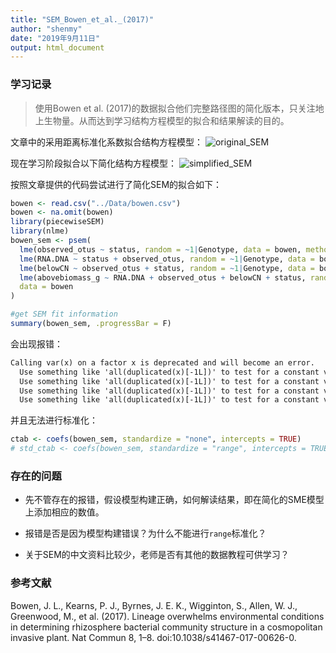 ```yaml
---
title: "SEM_Bowen_et_al._(2017)"
author: "shenmy"
date: "2019年9月11日"
output: html_document
---
```


### 学习记录
>使用Bowen et al. (2017)的数据拟合他们完整路径图的简化版本，只关注地上生物量。从而达到学习结构方程模型的拟合和结果解读的目的。

文章中的采用距离标准化系数拟合结构方程模型：
![original_SEM](../Data/original_SEM.jpg)

现在学习阶段拟合以下简化结构方程模型：
![simplified_SEM](../Data/simplified_SEM.png)

按照文章提供的代码尝试进行了简化SEM的拟合如下：
```r
bowen <- read.csv("../Data/bowen.csv")
bowen <- na.omit(bowen)
library(piecewiseSEM)
library(nlme)
bowen_sem <- psem(
  lme(observed_otus ~ status, random = ~1|Genotype, data = bowen, method = "ML"),
  lme(RNA.DNA ~ status + observed_otus, random = ~1|Genotype, data = bowen, method = "ML"), 
  lme(belowCN ~ observed_otus + status, random = ~1|Genotype, data = bowen, method = "ML"), 
  lme(abovebiomass_g ~ RNA.DNA + observed_otus + belowCN + status, random = ~1|Genotype, data = bowen, method = "ML"),
  data = bowen
)

#get SEM fit information
summary(bowen_sem, .progressBar = F)
```

会出现报错：
```txt
Calling var(x) on a factor x is deprecated and will become an error.
  Use something like 'all(duplicated(x)[-1L])' to test for a constant vector.Calling var(x) on a factor x is deprecated and will become an error.
  Use something like 'all(duplicated(x)[-1L])' to test for a constant vector.longer object length is not a multiple of shorter object lengthCalling var(x) on a factor x is deprecated and will become an error.
  Use something like 'all(duplicated(x)[-1L])' to test for a constant vector.longer object length is not a multiple of shorter object lengthCalling var(x) on a factor x is deprecated and will become an error.
  Use something like 'all(duplicated(x)[-1L])' to test for a constant vector.longer object length is not a multiple of shorter object length
```

并且无法进行标准化：
```r
ctab <- coefs(bowen_sem, standardize = "none", intercepts = TRUE)
# std_ctab <- coefs(bowen_sem, standardize = "range", intercepts = TRUE)
```

### 存在的问题
- 先不管存在的报错，假设模型构建正确，如何解读结果，即在简化的SME模型上添加相应的数值。

- 报错是否是因为模型构建错误？为什么不能进行`range`标准化？

- 关于SEM的中文资料比较少，老师是否有其他的数据教程可供学习？



### 参考文献
Bowen, J. L., Kearns, P. J., Byrnes, J. E. K., Wigginton, S., Allen, W. J., Greenwood, M., et al. (2017). Lineage overwhelms environmental conditions in determining rhizosphere bacterial community structure in a cosmopolitan invasive plant. Nat Commun 8, 1–8. doi:10.1038/s41467-017-00626-0.



